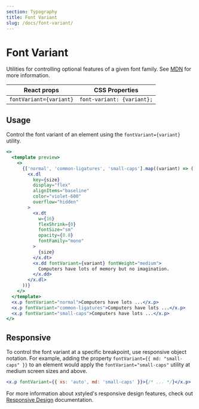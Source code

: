 ```yaml
---
section: Typography
title: Font Variant
slug: /docs/font-variant/
---
```


# Font Variant

Utilities for controlling optional features of a given font family. See [MDN](https://developer.mozilla.org/en-US/docs/Web/CSS/font-variant) for more information.

<carbon-ad />

| React props             | CSS Properties             |
| ----------------------- | -------------------------- |
| `fontVariant={variant}` | `font-variant: {variant};` |

## Usage

Control the font variant of an element using the `fontVariant={variant}` utility.

```jsx preview color=violet
<>
  <template preview>
    <>
      {['normal', 'common-ligatures', 'small-caps'].map((variant) => (
        <x.dl
          key={size}
          display="flex"
          alignItems="baseline"
          color="violet-600"
          overflow="hidden"
        >
          <x.dt
            w={16}
            flexShrink={0}
            fontSize="sm"
            opacity={0.8}
            fontFamily="mono"
          >
            {size}
          </x.dt>
          <x.dd fontVariant={variant} fontWeight="medium">
            Computers have lots of memory but no imagination.
          </x.dd>
        </x.dl>
      ))}
    </>
  </template>
  <x.p fontVariant="normal">Computers have lots ...</x.p>
  <x.p fontVariant="common-ligatures">Computers have lots ...</x.p>
  <x.p fontVariant="small-caps">Computers have lots ...</x.p>
</>
```

## Responsive

To control the font variant at a specific breakpoint, use responsive object notation. For example, adding the property `fontVariant={{ md: "small-caps" }}` to an element would apply the `fontVariant="small-caps"` utility at medium screen sizes and above.

```jsx
<x.p fontVariant={{ xs: 'auto', md: 'small-caps' }}>{/* ... */}</x.p>
```

For more information about xstyled's responsive design features, check out [Responsive Design](/docs/responsive-design/) documentation.
